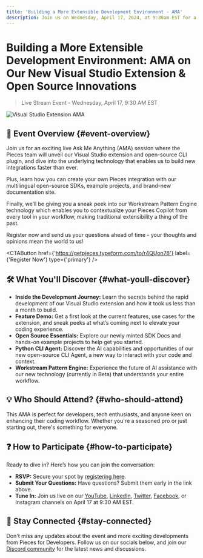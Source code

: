 ```yaml
---
title: 'Building a More Extensible Development Environment - AMA'
description: Join us on Wednesday, April 17, 2024, at 9:30am EST for a deep dive into our new Visual Studio extension, open source CLI plugin, and much more.
---
```



# Building a More Extensible Development Environment: AMA on Our New Visual Studio Extension & Open Source Innovations

> Live Stream Event - Wednesday, April 17, 9:30 AM EST

![Visual Studio Extension AMA](/ama/visual-studio-ama.png)

## 🚀 Event Overview {#event-overview}
Join us for an exciting live Ask Me Anything (AMA) session where the Pieces team will unveil our Visual Studio extension and open-source CLI plugin, and dive into the underlying technology that enables us to build new integrations faster than ever.

Plus, learn how you can create your own Pieces integration with our multilingual open-source SDKs, example projects, and brand-new documentation site.

Finally, we’ll be giving you a sneak peek into our Workstream Pattern Engine technology which enables you to contextualize your Pieces Copilot from every tool in your workflow, making traditional extensibility a thing of the past.

Register now and send us your questions ahead of time - your thoughts and opinions mean the world to us!

<CTAButton
  href={'https://getpieces.typeform.com/to/r4QUon78'}
  label={'Register Now'}
  type={'primary'}
/>

## 🛠 What You'll Discover {#what-youll-discover}
- **Inside the Development Journey:** Learn the secrets behind the rapid development of our Visual Studio extension and how it took us less than a month to build.
- **Feature Demo:** Get a first look at the current features, use cases for the extension, and sneak peeks at what’s coming next to elevate your coding experience.
- **Open Source Essentials:** Explore our newly minted SDK Docs and hands-on example projects to help get you started.
- **Python CLI Agent:** Discover the AI capabilities and opportunities of our new open-source CLI Agent, a new way to interact with your code and context.
- **Workstream Pattern Engine:** Experience the future of AI assistance with our new technology (currently in Beta) that understands your entire workflow.

## 💡 Who Should Attend? {#who-should-attend}
This AMA is perfect for developers, tech enthusiasts, and anyone keen on enhancing their coding workflow. Whether you're a seasoned pro or just starting out, there's something for everyone.

## ❓ How to Participate {#how-to-participate}
Ready to dive in? Here’s how you can join the conversation:
- **RSVP:** Secure your spot by [registering here](https://getpieces.typeform.com/to/r4QUon78).
- **Submit Your Questions:** Have questions? Submit them early in the link above.
- **Tune In:** Join us live on our [YouTube](https://www.youtube.com/watch?v=feg1aoBrISM), [LinkedIn](https://www.linkedin.com/events/7183901764323061760), [Twitter](https://twitter.com/getpieces), [Facebook](https://www.facebook.com/events/387287914150946), or Instagram channels on April 17 at 9:30 AM EST.

## 📣 Stay Connected {#stay-connected}
Don't miss any updates about the event and more exciting developments from Pieces for Developers. Follow us on our socials below, and join our [Discord community](https://discord.gg/getpieces) for the latest news and discussions.

<SocialIcons />

